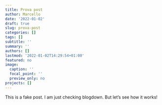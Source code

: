 ```yaml
---
title: Prova post
author: Marcello
date: '2022-01-02'
draft: true
slug: prova-post
categories: []
tags: []
subtitle: ''
summary: ''
authors: []
lastmod: '2022-01-02T14:29:54+01:00'
featured: no
image:
  caption: ''
  focal_point: ''
  preview_only: no
projects: []
---
```


This is a fake post. I am just checking blogdown. But let's see how it works!

